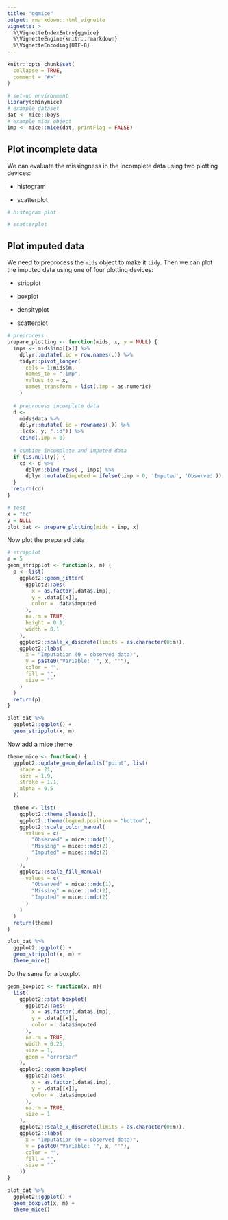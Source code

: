 ```yaml
---
title: "ggmice"
output: rmarkdown::html_vignette
vignette: >
  %\VignetteIndexEntry{ggmice}
  %\VignetteEngine{knitr::rmarkdown}
  %\VignetteEncoding{UTF-8}
---
```


```r
knitr::opts_chunk$set(
  collapse = TRUE,
  comment = "#>"
)
```

```r
# set-up environment
library(shinymice)
# example dataset
dat <- mice::boys
# example mids object
imp <- mice::mice(dat, printFlag = FALSE)
```

## Plot incomplete data

We can evaluate the missingness in the incomplete data using two plotting devices:

- histogram

- scatterplot


```r
# histogram plot

```

```r
# scatterplot

```

## Plot imputed data

We need to preprocess the `mids` object to make it `tidy`. Then we can plot the imputed data using one of four plotting devices:

- stripplot

- boxplot

- densityplot

- scatterplot

```r
# preprocess
prepare_plotting <- function(mids, x, y = NULL) {
  imps <- mids$imp[[x]] %>%
    dplyr::mutate(.id = row.names(.)) %>%
    tidyr::pivot_longer(
      cols = 1:mids$m,
      names_to = ".imp",
      values_to = x,
      names_transform = list(.imp = as.numeric)
    )
  
  # preprocess incomplete data
  d <-
    mids$data %>%
    dplyr::mutate(.id = rownames(.)) %>%
    .[c(x, y, ".id")] %>%
    cbind(.imp = 0)
  
  # combine incomplete and imputed data
  if (is.null(y)) {
    cd <- d %>%
      dplyr::bind_rows(., imps) %>%
      dplyr::mutate(imputed = ifelse(.imp > 0, 'Imputed', 'Observed'))
  }
  return(cd)
}

# test
x = "hc"
y = NULL
plot_dat <- prepare_plotting(mids = imp, x)
```

Now plot the prepared data

```r
# stripplot
m = 5
geom_stripplot <- function(x, m) {
  p <- list(
    ggplot2::geom_jitter(
      ggplot2::aes(
        x = as.factor(.data$.imp),
        y = .data[[x]],
        color = .data$imputed
      ),
      na.rm = TRUE,
      height = 0.1,
      width = 0.1
    ),
    ggplot2::scale_x_discrete(limits = as.character(0:m)),
    ggplot2::labs(
      x = "Imputation (0 = observed data)",
      y = paste0("Variable: '", x, "'"),
      color = "",
      fill = "",
      size = ""
    )
  )
  return(p)
}

plot_dat %>%
  ggplot2::ggplot() +
  geom_stripplot(x, m)
```

Now add a mice theme

```r
theme_mice <- function() {
  ggplot2::update_geom_defaults("point", list(
    shape = 21,
    size = 1.9,
    stroke = 1.1,
    alpha = 0.5
  ))
  
  theme <- list(
    ggplot2::theme_classic(),
    ggplot2::theme(legend.position = "bottom"),
    ggplot2::scale_color_manual(
      values = c(
        "Observed" = mice:::mdc(1),
        "Missing" = mice:::mdc(2),
        "Imputed" = mice:::mdc(2)
      )
    ),
    ggplot2::scale_fill_manual(
      values = c(
        "Observed" = mice:::mdc(1),
        "Missing" = mice:::mdc(2),
        "Imputed" = mice:::mdc(2)
      )
    )
  )
  return(theme)
}

plot_dat %>%
  ggplot2::ggplot() +
  geom_stripplot(x, m) +
  theme_mice()
```

Do the same for a boxplot

```r
geom_boxplot <- function(x, m){
  list(
    ggplot2::stat_boxplot(
      ggplot2::aes(
        x = as.factor(.data$.imp),
        y = .data[[x]],
        color = .data$imputed
      ),
      na.rm = TRUE,
      width = 0.25,
      size = 1,
      geom = "errorbar"
    ),
    ggplot2::geom_boxplot(
      ggplot2::aes(
        x = as.factor(.data$.imp),
        y = .data[[x]],
        color = .data$imputed
      ),
      na.rm = TRUE,
      size = 1
    ),
    ggplot2::scale_x_discrete(limits = as.character(0:m)),
    ggplot2::labs(
      x = "Imputation (0 = observed data)",
      y = paste0("Variable: '", x, "'"),
      color = "",
      fill = "",
      size = ""
    ))
}

plot_dat %>% 
  ggplot2::ggplot() +
  geom_boxplot(x, m) + 
  theme_mice()

```

